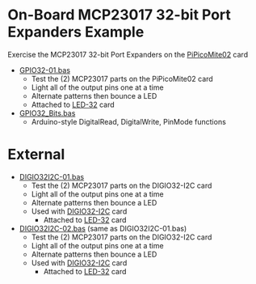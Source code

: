 = On-Board MCP23017 32-bit Port Expanders Example =

Exercise the MCP23017 32-bit Port Expanders on the [http://land-boards.com/blwiki/index.php?title=PiPicoMite02 PiPicoMite02] card

* [https://github.com/land-boards/RasPiPico/blob/main/PicoMite_MMBASIC/PicoMite_VGA/Land%20Boards%20BASIC%20Programs/lbcards/GPIO32/GPIO32-01.bas GPIO32-01.bas]
** Test the (2) MCP23017 parts on the PiPicoMite02 card
** Light all of the output pins one at a time
** Alternate patterns then bounce a LED
** Attached to [http://land-boards.com/blwiki/index.php?title=LED-32 LED-32] card
* [https://github.com/land-boards/RasPiPico/blob/main/PicoMite_MMBASIC/PicoMite_VGA/Land%20Boards%20BASIC%20Programs/lbcards/GPIO32/GPIO32_Bits.bas GPIO32_Bits.bas]
** Arduino-style DigitalRead, DigitalWrite, PinMode functions

= External =

* [https://github.com/land-boards/RasPiPico/blob/main/PicoMite_MMBASIC/PicoMite_VGA/Land%20Boards%20BASIC%20Programs/lbcards/GPIO32/DIGIO32I2C-01.bas DIGIO32I2C-01.bas]
** Test the (2) MCP23017 parts on the DIGIO32-I2C card
** Light all of the output pins one at a time
** Alternate patterns then bounce a LED
** Used with [http://land-boards.com/blwiki/index.php?title=DIGIO32-I2C DIGIO32-I2C] card
*** Attached to [http://land-boards.com/blwiki/index.php?title=LED-32 LED-32] card
* [https://github.com/land-boards/RasPiPico/blob/main/PicoMite_MMBASIC/PicoMite_VGA/Land%20Boards%20BASIC%20Programs/lbcards/GPIO32/DIGIO32I2C-02.bas DIGIO32I2C-02.bas] (same as DIGIO32I2C-01.bas)
** Test the (2) MCP23017 parts on the DIGIO32-I2C card
** Light all of the output pins one at a time
** Alternate patterns then bounce a LED
** Used with [http://land-boards.com/blwiki/index.php?title=DIGIO32-I2C DIGIO32-I2C] card
*** Attached to [http://land-boards.com/blwiki/index.php?title=LED-32 LED-32] card
